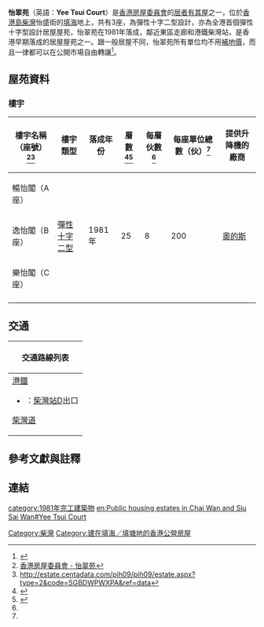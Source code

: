 {{HKPublicHousing |
| housename = 怡翠苑<br>Yee Tsui Court
| authority = 
| photo = Yee Tsui Court (deep blue sky).jpg
| phototitle = 
| district = 東區
| type = 居者有其屋
| year = 1981年
| blocknumber = 3
| rentalflats = 600
| flatsize = 420 - 473
| household = 
| auth = 
| website = 
}}
{{commons category|Yee Tsui Court, Hong Kong}}
'''怡翠苑'''（英語：'''Yee Tsui Court'''）是[[香港房屋委員會|香港房屋委員會]]的[[居者有其屋|居者有其屋]]之一，位於[[香港島|香港島]][[柴灣|柴灣]]怡盛街的[[填海|填海]]地上，共有3座，為彈性十字二型設計，亦為全港首個彈性十字型設計居屋屋苑，怡翠苑在1981年落成，鄰近東區走廊和港鐵柴灣站，是香港早期落成的居屋屋苑之一。跟一般居屋不同，怡翠苑所有單位均不用[[補地價|補地價]]，而且一律都可以在公開市場自由轉讓<ref>{{Cite web |url=http://valuers.hk/property-valuation-hos/1523.html |title=毋需補地價的居屋 |access-date=2013-04-12 |archive-url=https://web.archive.org/web/20140222022320/http://valuers.hk/property-valuation-hos/1523.html |archive-date=2014-02-22 |dead-url=yes }}</ref>。

== 屋苑資料 ==

=== 樓宇 ===
{| class="wikitable" style="text-align: center"
! 樓宇名稱（座號）<ref>[http://www.housingauthority.gov.hk/b5/interactivemap/court/0,,3-0-17_5713,00.html 香港房屋委員會 - 怡翠苑]</ref><ref>http://estate.centadata.com/pih09/pih09/estate.aspx?type=2&code=SGBDWPWXPA&ref=data</ref>!! 樓宇類型 !! 落成年份 !! 層數<ref>{{Cite web |url=https://www.midland.com.hk/estate/%E6%80%A1%E7%BF%A0%E8%8B%91-%E6%9F%B4%E7%81%A3-E00399 |title=存档副本 |access-date=2019-08-06 |archive-date=2019-08-06 |archive-url=https://web.archive.org/web/20190806110108/https://www.midland.com.hk/estate/%E6%80%A1%E7%BF%A0%E8%8B%91-%E6%9F%B4%E7%81%A3-E00399 |dead-url=no }}</ref><ref name=":1">{{Cite web|title=中原數據 - 筲箕灣/柴灣 怡翠苑 的全部期數|url=https://hk.centadata.com/basicinfo.aspx?type=2&code=SGBDWPWXPA&ref=CD2_Detail|author=中原地產|access-date=2021-05-12|archive-date=2021-05-12|archive-url=https://web.archive.org/web/20210512051158/https://hk.centadata.com/basicinfo.aspx?type=2&code=SGBDWPWXPA&ref=CD2_Detail|dead-url=no}}</ref>
!每層伙數<ref name=":1" />
!每座單位總數（伙）<ref name=":1" />
!提供升降機的廠商
|-
| 暢怡閣（A座）|| rowspan="3" | [[彈性十字型大廈|彈性十字二型]]|| rowspan="3" | 1981年 || rowspan="3" | 25
| rowspan="3" |8
| rowspan="3" |200
| rowspan="3" |[[奧的斯電梯公司|奧的斯]]
|-
| 逸怡閣（B座）
|-
| 樂怡閣（C座）
|-
|}

== 交通 ==
{| class="mw-collapsible mw-collapsed wikitable" style="background:white; margin: 0 auto; width: auto;"  
! 交通路線列表
|-
|
;[[港鐵|港鐵]]
*{{港鐵路線標誌|ISL}}：[[柴灣站|柴灣站]]D出口

;[[柴灣道|柴灣道]]
{{港島巴士簡單列表|8|8H|8P|8S|8X|19|49X|82|82M|82S|82X|85P|88X|314|780|789|N8|N8P|N8X}}
{{大嶼山巴士簡單列表|A12|NA12}}
{{過海隧道巴士簡單列表|106|106P|118|118P|606|606X|682|682A|682B|682P|682X|694|988|N118}}
{{港島專線小巴簡單列表|20|20M|44M|47M|61}}
|}

== 參考文獻與註釋 ==
{{reflist|2}}{{noteFoot}}
==連結==

{{東區居屋屋苑}}
{{DEFAULTSORT:Yee Tsui Court}}
[[Category:柴灣|Category:柴灣]]
[[Category:建在填海／填塘地的香港公營房屋|Category:建在填海／填塘地的香港公營房屋]]
[[category:1981年完工建築物|category:1981年完工建築物]]
[[en:Public_housing_estates_in_Chai_Wan_and_Siu_Sai_Wan#Yee_Tsui_Court|en:Public housing estates in Chai Wan and Siu Sai Wan#Yee Tsui Court]]